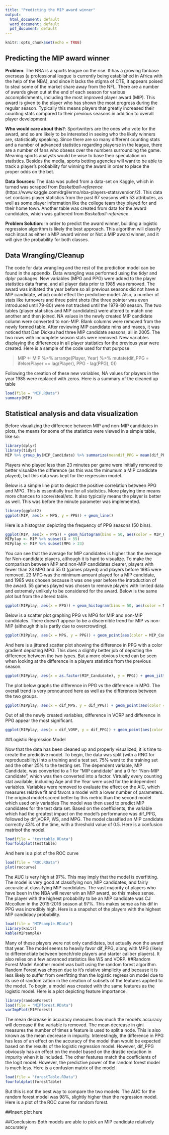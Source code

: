 ```yaml
---
title: "Predicting the MIP award winner"
output:
  html_document: default
  word_document: default
  pdf_document: default
---
```


```r
knitr::opts_chunk$set(echo = TRUE)
```

## Predicting the MIP award winner

**Problem**: The NBA is a sports league on the rise. It has a growing fanbase overseas (a professional league is currently being established in Africa with the help of the NBA), and since it lacks the stigma of CTE, it appears poised to steal some of the market share away from the NFL. There are a number of awards given out at the end of each season for various accomplishments, including the most improved player award (MIP). This award is given to the player who has shown the most progress during the regular season. Typically this means players that greatly increased their counting stats compared to their previous seasons in addition to overall player development. 

**Who would care about this?**: Sportwriters are the ones who vote for the award, and so are likely to be interested in seeing who the likely winners are, statistically speaking. Since there are so many different counting stats and a number of advanced statistics regarding playerse in the league, there are a number of fans who obsess over the numbers surrounding the game. Meaning sports analysts would be wise to base their speculation on statistics. Besides the media, sports betting agencies will want to be able to track a player's probability for winning the award in order to place the proper odds on the bet.

**Data Sources**: The data was pulled from a data-set on Kaggle, which in turned was scraped from *Basketball-reference* (https://www.kaggle.com/drgilermo/nba-players-stats/version/2). This data set contains player statistics from the past 67 seasons with 53 attributes, as well as some player information like the college team they played for and their home town. Another table was created from data for the award candidates, which was gathered from *Basketball-reference*. 

**Problem Solution**: In order to predict the award winner, building a logistic regression algorithm is likely the best approach. This algorithm will classify each input as either a MIP award winner or Not a MIP award winner, and it will give the probability for both classes. 

## Data Wrangling/Cleanup

The code for data wrangling and the rest of the prediction model can be found in the appendix. Data wrangling was performed using the tidyr and dplyr packages. New variables (MPG and PPG) were added to the player statistics data frame, and all player data prior to 1985 was removed.  The award was initiated the year before so all previous seasons did not have a MIP candidate, which could effect the predictive model. Also, a number of stats like turnovers and three point shots (the three pointer was even introduced until 79-80) were not tracked until the 1979-80 season. The two tables (player statistics and MIP candidates) were altered to match one another and then joined. NA values in the newly created MIP candidate column were converted to non-MIP. Blank columns were removed from the newly formed table. After reviewing MIP candidate mins and maxes, it was noticed that Dan Dickau had three MIP candidate seasons, all in 2005. The two rows with incomplete season stats were removed. New variables displaying the differences in all player statistics for the previous year were created. Here is a sample of the code used for that purpose

> MIP <- MIP %>% arrange(Player, Year) %>% mutate(dif_PPG = ifelse(Player == lag(Player), PPG - lag(PPG), 0))

Following the creation of these new variables, NA values for players in the year 1985 were replaced with zeros. Here is a summary of the cleaned up table

```r
load(file = "MIP.RData")
summary(MIP)
```

## Statistical analysis and data visualization

Before visualizing the difference between MIP and non-MIP candidates in plots, the means for some of the statistics were viewed in a simple table, like so:

```r
library(dplyr)
library(tidyr)
MIP %>% group_by(MIP_Candidate) %>% summarize(meandif_PPG = mean(dif_PPG))
```

Players who played less than 23 minutes per game were initially removed to better visualize the difference (as this was the minumum a MIP candidate played), but this data was kept for the regression model. 

Below is a simple line plot to depict the positive correlation between PPG and MPG. This is essentially true for all statistics. More playing time means more chances to score/steal/etc. It also typically means the player is better as well. This was before the minute parameter was implemented.

```r
library(ggplot2)
ggplot(MIP, aes(x = MPG, y = PPG)) + geom_line()
```

Here is a histogram depicting the frequency of PPG seasons (50 bins).

```r
ggplot(MIP, aes(x = PPG)) + geom_histogram(bins = 50, aes(color = MIP_Candidate))
MIPplay <- MIP %>% subset(G > 55)
MIPplay <- MIP %>% subset(MPG > 23)
```

You can see that the average for MIP candidates is higher than the average for Non-candidate players, although it is hard to visualize. To make the comparison between MIP and non-MIP candidates clearer, players with fewer than 23 MPG and 55 G (games played) and players before 1985 were removed. 23 MPG was the minimum amount played for a MIP candidate, and 1985 was chosen because it was one year before the introduction of the award. 55 games played was chosen to remove players with limited data and extremely unlikely to be considered for the award. Below is the same plot but from the altered table.

```r
ggplot(MIPplay, aes(x = PPG)) + geom_histogram(bins = 50, aes(color = MIP_Candidate))
```

Below is a scatter plot graphing PPG vs MPG for MIP and non-MIP candidates. There doesn’t appear to be a discernible trend for MIP vs non-MIP (although this is partly due to overcrowding). 

```r
ggplot(MIPplay, aes(x = MPG, y = PPG)) + geom_point(aes(color = MIP_Candidate))
```

And here is a jittered scatter plot showing the difference in PPG with a color gradient depicting MPG. This does a slightly better job of depicting the difference between the two types. But a more obvious trend can be seen when looking at the difference in a players statistics from the previous season.

```r
ggplot(MIPplay, aes(x = as.factor(MIP_Candidate), y = PPG)) + geom_jitter(aes(color = MPG)) + xlab("MIP candidacy")
```

The plot below graphs the difference in PPG vs the difference in MPG. The overall trend is very pronounced here as well as the differences between the two groups.

```r
ggplot(MIPplay, aes(x = dif_MPG, y = dif_PPG)) + geom_point(aes(color = MIP_Candidate)) + xlab("Difference in MPG") + ylab("Difference in PPG")
```

Out of all the newly created variables, difference in VORP and difference in PPG appear the most significant.

```r
ggplot(MIPplay, aes(x = dif_VORP, y = dif_PPG)) + geom_point(aes(color = MIP_Candidate)) + xlab("Difference in VORP") + ylab("Difference in PPG")
```

##Logistic Regression Model

Now that the data has been cleaned up and properly visualized, it is time to create the predictive model. To begin, the data was split (with a RNG for reproducability) into a training and a test set. 75% went to the training set and the other 25% to the testing set. The dependent variable, MIP Candidate, was converted to a 1 for "MIP candidate" and a 0 for "Non-MIP candidate", which was then converted into a factor. Virtually every counting stat available, including Age and the Year were used for the independent variables. Variables were removed to evaluate the effect on the AIC, which measures relative fit and favors a model with a lower number of parameters. The original model scored better by this metric than the second model which used only variables  The model was then used to predict MIP candidates for the test data set. Based on the coefficients, the variable which had the greatest impact on the model's performance was dif_PPG, followed by dif_VORP, WS, and MPG. The model classified an MIP candidate correctly 43% of the time, with a threshold value of 0.5. Here is a confusion matrixof the model.

```r
load(file = "testtable.RData")
fourfoldplot(testtable)
```

And here is a plot of the ROC curve

```r
load(file = "ROC.RData")
plot(roccurve)
```

The AUC is very high at 97%. This may imply that the model is overfitting. The model is very good at classifying non_MIP candidates, and fairly accurate at classifying MIP candidates. The vast majority of players who have been in the NBA will never win an MIP award, so this makes sense. The player with the highest probability to be an MIP candidate was CJ Mccollum in the 2015-2016 season at 97%. This makes sense as his dif in PPG was incredibly high. Here is a snapshot of the players with the highest MIP candidacy probability.

```r
load(file = "MIPsample.RData")
library(knitr)
kable(MIPsample)
```

Many of these players were not only candidates, but actually won the award that year. The model seems to heavily favor dif_PPG, along with MPG (likely to differenctiate between bench/role players and starter caliber players). It also relies on a few advanced statistics like WS and VORP. 
##Random Forest Model
Another model was built using the random forest algorithm. Random Forest was chosen due to it's relative simplicity and because it is less likely to suffer from overfitting than the logistic regression model due to its use of randomization in the creation of subsets of the features applied to the model. To begin, a model was created with the same features as the logistic model. Here is a plot depicting feature importance.

```r
library(randomForest)
load(file = "MIPforest.RData")
varImpPlot(MIPforest)
```

The mean decrease in accuracy measures how much the model's accuracy will decrease if the variable is removed. The mean decrease in gini measures the number of times a feature is used to split a node. This is also known as the mean decrease in impurity. Interestingly, the difference in PPG has less of an effect on the accuracy of the model than would be expected based on the results of the logistic regression model. However, dif_PPG obviously has an effect on the model based on the drastic reduction in impurity when it is included. The other features match the coefficients of the logit model. However, the predictive power of the random forest model is much less. Here is a confusion matrix of the model. 

```r
load(file = "forestTable.RData")
fourfoldplot(forestTable)
```

But this is not the best way to compare the two models. The AUC for the random forest model was 98%, slightly higher than the regression model. Here is a plot of the ROC curve for random forest.

##Insert plot here


##Conclusions
Both models are able to pick an MIP candidate relatively accurately